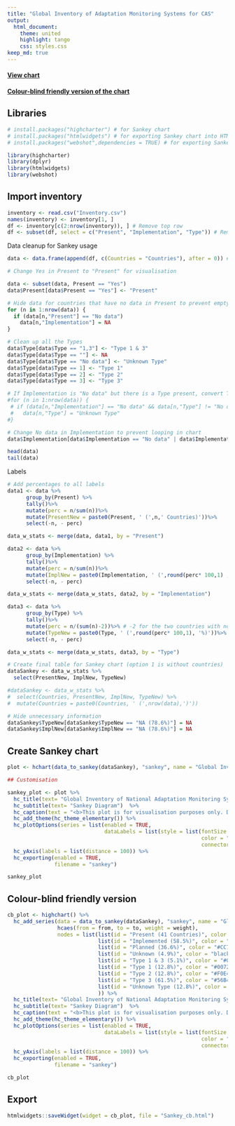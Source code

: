 ---
title: "Global Inventory of Adaptation Monitoring Systems for CAS"
output:
  html_document:
    theme: united
    highlight: tango
    css: styles.css
keep_md: true
---

#### [View chart](https://shoummashams.github.io/full.html) {#link}

#### [Colour-blind friendly version of the chart](https://shoummashams.github.io/cb.html) {#link}

## Libraries
```{r setup, warning=FALSE, message = FALSE}
# install.packages("highcharter") # for Sankey chart
# install.packages("htmlwidgets") # for exporting Sankey chart into HTML form
# install.packages("webshot",dependencies = TRUE) # for exporting Sankey chart into image form

library(highcharter)
library(dplyr)
library(htmlwidgets)
library(webshot)
```

## Import inventory
```{r}
inventory <- read.csv("Inventory.csv")
names(inventory) <- inventory[1, ] 
df <- inventory[c(2:nrow(inventory)), ] # Remove top row
df <- subset(df, select = c("Present", "Implementation", "Type")) # Remove unnecessary columns
```

Data cleanup for Sankey usage
```{r}
data <- data.frame(append(df, c(Countries = "Countries"), after = 0)) # Make first column "Countries" to group all together initial starting point on chart

# Change Yes in Present to "Present" for visualisation

data <- subset(data, Present == "Yes")
data$Present[data$Present == "Yes"] <- "Present"

# Hide data for countries that have no data in Present to prevent empty categories
for (n in 1:nrow(data)) {
  if (data[n,"Present"] == "No data")
    data[n,"Implementation"] = NA
}

# Clean up all the Types
data$Type[data$Type == "1,3"] <- "Type 1 & 3"
data$Type[data$Type == ""] <- NA
data$Type[data$Type == "No data"] <- "Unknown Type"
data$Type[data$Type == 1] <- "Type 1"
data$Type[data$Type == 2] <- "Type 2"
data$Type[data$Type == 3] <- "Type 3"

# If Implementation is "No data" but there is a Type present, convert Type to "No data" since otherwise it creates a loop
#for (n in 1:nrow(data)) {
 # if (data[n,"Implementation"] == "No data" && data[n,"Type"] != "No data")
 #   data[n,"Type"] = "Unknown Type"
#}

# Change No data in Implementation to prevent looping in chart
data$Implementation[data$Implementation == "No data" | data$Implementation == ""] <- "Unknown"

head(data)
tail(data)
```

Labels
```{r}
# Add percentages to all labels
data1 <- data %>%
      group_by(Present) %>%
      tally()%>%
      mutate(perc = n/sum(n))%>%
      mutate(PresentNew = paste0(Present, ' (',n,' Countries)'))%>%
      select(-n, - perc)

data_w_stats <- merge(data, data1, by = "Present")

data2 <- data %>%
      group_by(Implementation) %>%
      tally()%>%
      mutate(perc = n/sum(n))%>%
      mutate(ImplNew = paste0(Implementation, ' (',round(perc* 100,1) , '%)'))%>%
      select(-n, - perc)

data_w_stats <- merge(data_w_stats, data2, by = "Implementation")

data3 <- data %>%
      group_by(Type) %>%
      tally()%>%
      mutate(perc = n/(sum(n)-2))%>% # -2 for the two countries with no implementation info
      mutate(TypeNew = paste0(Type, ' (',round(perc* 100,1), '%)'))%>%
      select(-n, - perc)

data_w_stats <- merge(data_w_stats, data3, by = "Type")

# Create final table for Sankey chart (option 1 is without countries)
dataSankey <- data_w_stats %>%
  select(PresentNew, ImplNew, TypeNew)

#dataSankey <- data_w_stats %>%
#  select(Countries, PresentNew, ImplNew, TypeNew) %>%
#  mutate(Countries = paste0(Countries, ' (',nrow(data),')'))

# Hide unnecessary information
dataSankey$TypeNew[dataSankey$TypeNew == "NA (78.6%)"] = NA
dataSankey$ImplNew[dataSankey$ImplNew == "NA (78.6%)"] = NA
```

## Create Sankey chart
```{r}
plot <- hchart(data_to_sankey(dataSankey), "sankey", name = "Global Inventory") 

## Customisation

sankey_plot <- plot %>%
  hc_title(text= "Global Inventory of National Adaptation Monitoring Systems") %>%
  hc_subtitle(text= "Sankey Diagram")  %>%
  hc_caption(text = "<b>This plot is for visualisation purposes only. Data is gathered from the inventory.<b>")%>%
  hc_add_theme(hc_theme_elementary()) %>%
  hc_plotOptions(series = list(enabled = TRUE,
                               dataLabels = list(style = list(fontSize = "15px",
                                                              color = "black",
                                                              connectorAllowed = TRUE)))) %>%
  hc_yAxis(labels = list(distance = 100)) %>%
  hc_exporting(enabled = TRUE,
               filename = "sankey")

sankey_plot
```

## Colour-blind friendly version
```{r}
cb_plot <- highchart() %>%
  hc_add_series(data = data_to_sankey(dataSankey), "sankey", name = "Global Inventory",
                hcaes(from = from, to = to, weight = weight),
                nodes = list(list(id = "Present (41 Countries)", color = "#56B4E9"), #sky blue
                             list(id = "Implemented (58.5%)", color = "#D55E00"), #orange
                             list(id = "Planned (36.6%)", color = "#CC79A7"), #pink
                             list(id = "Unknown (4.9%)", color = "black"),
                             list(id = "Type 1 & 3 (5.1%)", color = "#009E73"), #turquoise
                             list(id = "Type 1 (12.8%)", color = "#0072B2"), #blue
                             list(id = "Type 2 (12.8%)", color = "#F0E442"), #yellow-green
                             list(id = "Type 3 (61.5%)", color = "#56B4E9"),
                             list(id = "Unknown Type (12.8%)", color = "#E69F00") #pale orange
                             )) %>%
  hc_title(text= "Global Inventory of National Adaptation Monitoring Systems") %>%
  hc_subtitle(text= "Sankey Diagram")  %>%
  hc_caption(text = "<b>This plot is for visualisation purposes only. Data is gathered from the inventory.<b>")%>%
  hc_add_theme(hc_theme_elementary()) %>%
  hc_plotOptions(series = list(enabled = TRUE,
                               dataLabels = list(style = list(fontSize = "15px",
                                                              color = "black",
                                                              connectorAllowed = TRUE)))) %>%
  hc_yAxis(labels = list(distance = 100)) %>%
  hc_exporting(enabled = TRUE,
               filename = "sankey")

cb_plot
```

## Export
```{r}
htmlwidgets::saveWidget(widget = cb_plot, file = "Sankey_cb.html")
```